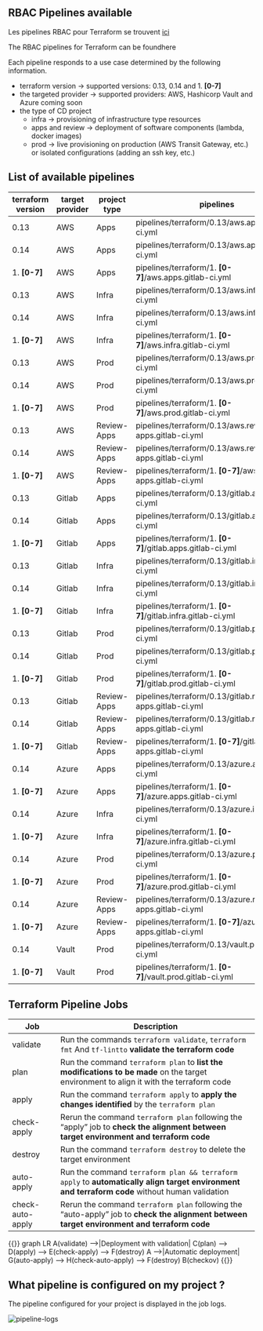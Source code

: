 ## RBAC Pipelines available

Les pipelines RBAC pour Terraform se trouvent [ici](https://gitlab.softfactory-accor.net/rbac/cd/software-factory/rbac-conf/infrastructure/rbac-ci-templates/-/tree/stable/piplines/terraform)

The RBAC pipelines for Terraform can be foundhere

Each pipeline responds to a use case determined by the following information.

- terraform version -> supported versions: 0.13, 0.14 and 1. **[0-7]**
- the targeted provider -> supported providers: AWS, Hashicorp Vault and Azure coming soon
- the type of CD project
  - infra -> provisioning of infrastructure type resources
  - apps and review -> deployment of software components (lambda, docker images)
  - prod -> live provisioning on production (AWS Transit Gateway, etc.) or isolated configurations (adding an ssh key, etc.)

## List of available pipelines

| terraform version | target provider | project type | pipelines                                                        |
| ----------------- | --------------- | ------------ | -----------------------------------------------------------------|
| 0.13              | AWS             | Apps         | pipelines/terraform/0.13/aws.apps.gitlab-ci.yml                  |
| 0.14              | AWS             | Apps         | pipelines/terraform/0.13/aws.apps.gitlab-ci.yml                  |
| 1. **[0-7]**       | AWS             | Apps         | pipelines/terraform/1. **[0-7]**/aws.apps.gitlab-ci.yml           |
| 0.13              | AWS             | Infra        | pipelines/terraform/0.13/aws.infra.gitlab-ci.yml                 |
| 0.14              | AWS             | Infra        | pipelines/terraform/0.13/aws.infra.gitlab-ci.yml                 |
| 1. **[0-7]**       | AWS             | Infra        | pipelines/terraform/1. **[0-7]**/aws.infra.gitlab-ci.yml          |
| 0.13              | AWS             | Prod         | pipelines/terraform/0.13/aws.prod.gitlab-ci.yml                  |
| 0.14              | AWS             | Prod         | pipelines/terraform/0.13/aws.prod.gitlab-ci.yml                  |
| 1. **[0-7]**       | AWS             | Prod         | pipelines/terraform/1. **[0-7]**/aws.prod.gitlab-ci.yml           |
| 0.13              | AWS             | Review-Apps  | pipelines/terraform/0.13/aws.review-apps.gitlab-ci.yml           |
| 0.14              | AWS             | Review-Apps  | pipelines/terraform/0.13/aws.review-apps.gitlab-ci.yml           |
| 1. **[0-7]**       | AWS             | Review-Apps  | pipelines/terraform/1. **[0-7]**/aws.review-apps.gitlab-ci.yml    |
| 0.13              | Gitlab          | Apps         | pipelines/terraform/0.13/gitlab.apps.gitlab-ci.yml               |
| 0.14              | Gitlab          | Apps         | pipelines/terraform/0.13/gitlab.apps.gitlab-ci.yml               |
| 1. **[0-7]**       | Gitlab          | Apps         | pipelines/terraform/1. **[0-7]**/gitlab.apps.gitlab-ci.yml        |
| 0.13              | Gitlab          | Infra        | pipelines/terraform/0.13/gitlab.infra.gitlab-ci.yml              |
| 0.14              | Gitlab          | Infra        | pipelines/terraform/0.13/gitlab.infra.gitlab-ci.yml              |
| 1. **[0-7]**       | Gitlab          | Infra        | pipelines/terraform/1. **[0-7]**/gitlab.infra.gitlab-ci.yml       |
| 0.13              | Gitlab          | Prod         | pipelines/terraform/0.13/gitlab.prod.gitlab-ci.yml               |
| 0.14              | Gitlab          | Prod         | pipelines/terraform/0.13/gitlab.prod.gitlab-ci.yml               |
| 1. **[0-7]**       | Gitlab          | Prod         | pipelines/terraform/1. **[0-7]**/gitlab.prod.gitlab-ci.yml        |
| 0.13              | Gitlab          | Review-Apps  | pipelines/terraform/0.13/gitlab.review-apps.gitlab-ci.yml        |
| 0.14              | Gitlab          | Review-Apps  | pipelines/terraform/0.13/gitlab.review-apps.gitlab-ci.yml        |
| 1. **[0-7]**       | Gitlab          | Review-Apps  | pipelines/terraform/1. **[0-7]**/gitlab.review-apps.gitlab-ci.yml |
| 0.14              | Azure           | Apps         | pipelines/terraform/0.13/azure.apps.gitlab-ci.yml                |
| 1. **[0-7]**       | Azure           | Apps         | pipelines/terraform/1. **[0-7]**/azure.apps.gitlab-ci.yml         |
| 0.14              | Azure           | Infra        | pipelines/terraform/0.13/azure.infra.gitlab-ci.yml               |
| 1. **[0-7]**       | Azure           | Infra        | pipelines/terraform/1. **[0-7]**/azure.infra.gitlab-ci.yml        |
| 0.14              | Azure           | Prod         | pipelines/terraform/0.13/azure.prod.gitlab-ci.yml                |
| 1. **[0-7]**       | Azure           | Prod         | pipelines/terraform/1. **[0-7]**/azure.prod.gitlab-ci.yml         |
| 0.14              | Azure           | Review-Apps  | pipelines/terraform/0.13/azure.review-apps.gitlab-ci.yml         |
| 1. **[0-7]**       | Azure           | Review-Apps  | pipelines/terraform/1. **[0-7]**/azure.review-apps.gitlab-ci.yml  |
| 0.14              | Vault           | Prod         | pipelines/terraform/0.13/vault.prod.gitlab-ci.yml                |
| 1. **[0-7]**       | Vault           | Prod         | pipelines/terraform/1. **[0-7]**/vault.prod.gitlab-ci.yml         |

## Terraform Pipeline Jobs

| Job              | Description                                                                                                                                               |
| ---------------- | --------------------------------------------------------------------------------------------------------------------------------------------------------- |
| validate | Run the commands `terraform validate`, `terraform fmt` And `tf-lintto` **validate the terraform code** |
| plan | Run the command `terraform plan` to **list the modifications to be made** on the target environment to align it with the terraform code |
| apply	| Run the command `terraform apply` to **apply the changes identified** by the `terraform plan` |
| check-apply | Rerun the command `terraform plan` following the “apply” job to **check the alignment between target environment and terraform code** |
| destroy | Run the command `terraform destroy` to delete the target environment |
| auto-apply | Run the command `terraform plan && terraform apply` to **automatically align target environment and terraform code** without human validation |
| check-auto-apply | Rerun the command `terraform plan` following the “auto-apply” job to **check the alignment between target environment and terraform code** |

{{<mermaid>}}
graph LR
    A(validate) -->|Deployment with validation| C(plan) --> D(apply) --> E(check-apply) --> F(destroy)
    A -->|Automatic deployment| G(auto-apply) --> H(check-auto-apply) --> F(destroy)
    B(checkov)
{{</mermaid>}}

## What pipeline is configured on my project ?

The pipeline configured for your project is displayed in the job logs.

![pipeline-logs](/documentation/sf-user-guide/images/deploiement-terraform-pipeline-logs.png)